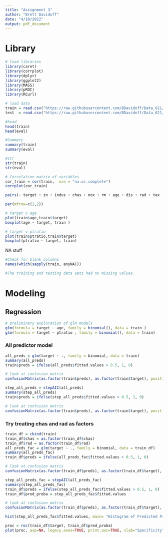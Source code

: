 ---
title: "Assignment 3"
author: "Brett Davidoff"
date: "4/10/2022"
output: pdf_document
---

# Library

```{r}
# load libraries
library(caret)
library(corrplot)
library(dplyr)
library(ggplot2)
library(MASS)
library(pROC)
library(RCurl)
```

```{r}
# load data
train = read.csv("https://raw.githubusercontent.com/BDavidoff/Data_621/main/crime-training-data_modified.csv")
test  = read.csv("https://raw.githubusercontent.com/BDavidoff/Data_621/main/crime-evaluation-data_modified.csv")
```

```{r}
#head
head(train)
head(eval)
```

```{r}
#Summary
summary(train)
summary(eval)
```

```{r}
#str
str(train)
str(eval)
```



```{r}
# Correlation matrix of variables
cor_train = cor(train,  use = "na.or.complete")
corrplot(cor_train)
```

```{r}
pairs(~ target + zn + indus + chas + nox + rm + age + dis + rad + tax + ptratio + lstat + medv, data = train)
```

```{r}
par(mfrow=c(2,2))

# target v age 
plot(train$age,train$target)
boxplot(age ~ target, train )

# target v ptratio
plot(train$ptratio,train$target)
boxplot(ptratio ~ target, train)
```

NA stuff
```{r}
#Check for blank columns 
names(which(sapply(train, anyNA)))

#The training and testing data sets had no missing values. 
```


# Modeling

## Regression

```{r}
# preliminary exploration of glm models
glm(formula = target ~ age, family = binomial(), data = train )
glm(formula = target ~ ptratio , family = binomial(), data = train)
```

### All predictor model
```{r}
all_preds = glm(target ~ ., family = binomial, data = train)
summary(all_preds)
train$preds = ifelse(all_preds$fitted.values > 0.5, 1, 0)

# look at confusion matrix
confusionMatrix(as.factor(train$preds), as.factor(train$target), positive = "1")
```



```{r}
step_all_preds = stepAIC(all_preds)
summary(step_all_preds)
train$preds = ifelse(step_all_preds$fitted.values > 0.5, 1, 0)

# look at confusion matrix
confusionMatrix(as.factor(train$preds), as.factor(train$target), positive = "1")
```

### Try treating chas and rad as factors

```{r}
train_df = cbind(train)
train_df$chas = as.factor(train_df$chas)
train_df$rad = as.factor(train_df$rad)
all_preds_fac = glm(target ~ ., family = binomial, data = train_df)
summary(all_preds_fac)
train_df$preds = ifelse(all_preds_fac$fitted.values > 0.5, 1, 0)

# look at confusion matrix
confusionMatrix(as.factor(train_df$preds), as.factor(train_df$target), positive = "1")
```

```{r}
step_all_preds_fac = stepAIC(all_preds_fac)
summary(step_all_preds_fac)
train_df$preds = ifelse(step_all_preds_fac$fitted.values > 0.5, 1, 0)
train_df$pred_proba = step_all_preds_fac$fitted.values

# look at confusion matrix
confusionMatrix(as.factor(train_df$preds), as.factor(train_df$target), positive = "1")
```

```{r}
hist(step_all_preds_fac$fitted.values, main= "Histogram of Predicted Probabilities", xlab="Predicted Probabilities")
```

```{r}
proc = roc(train_df$target, train_df$pred_proba)
plot(proc, asp=NA, legacy.axes=TRUE, print.auc=TRUE, xlab="Specificity")
```